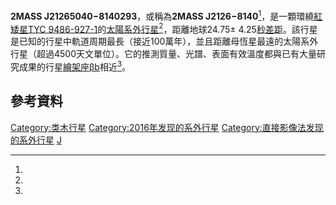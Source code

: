 {{Planetbox begin
| name= 2MASS J21265040−8140293
}}
{{Planetbox star
| star = [[TYC_9486-927-1|TYC 9486-927-1]]
| constell= <!---please check this--->
| RA = 	21:25:28.0<ref name=Exoplanet.eu>{{cite web
 |url        = http://exoplanet.eu/catalog/2mass_j2126-8140/#12904
 |title        = Planet 2MASS J2126-8140
 |work        = exoplanet.eu
 |accessdate        = 2016-01-27
 |archive-date        = 2020-04-28
 |archive-url        = https://web.archive.org/web/20200428233259/http://exoplanet.eu/catalog/2mass_j2126-8140/#12904
 |dead-url        = yes
 }}</ref>
| DEC= 	-81:38:28<ref name=Exoplanet.eu/>
| dist_ly = 
| dist_pc = 	24.75 (± 4.25)<ref name=Exoplanet.eu/>
| app_mag = 
| mass = 0.4<ref name=Exoplanet.eu/>
| age = 0.027 (± 0.017)<ref name=Exoplanet.eu/>
}}
{{Planetbox character
| mass = 13.3 (± 1.7) <ref name=Exoplanet.eu/>
| temperature = ~{{convert|1800|K|C F}}<ref name=Exoplanet.eu/>
}}
{{Planetbox orbit
| semimajor =	6900.0<ref name=Exoplanet.eu/>
}}
{{Planetbox discovery
| discovery_date = 2009年發現時認定為[[棕矮星|棕矮星]]，<br>2016年判定為太陽系外行星<ref name=Exoplanet.eu/>
| discoverers = K. L. Cruz, J. D. Kirkpatrick, <br>A. J. Burgasser <ref name=Exoplanet.eu/><ref name=cruz>{{cite journal |last=Cruz |first=K.L. |last2=Kirkpatrick |first2=J.D. |last3=Murphy |first3=S. |date=2009 |title=Young L Dwarfs Identified in the Field: A Preliminary Low-Gravity, Optical Spectral Sequence from L0 to L5 |url=https://archive.org/details/sim_astronomical-journal_2009-02_137_1838/page/3445|journal=Astron. J. |publisher= |volume=137 |issue= |pages=3445 |doi= |access-date=}}</ref><ref name=arXiv>{{cite web
 | url=http://arxiv.org/abs/1601.06162
 | title=A nearby young M dwarf with a wide, possibly planetary-mass companion
 | authors=N. Deacon, J. Schleider, S. Murphy
 | accessdate=2016-01-27
 | archive-date=2020-12-14
 | archive-url=https://web.archive.org/web/20201214010404/https://arxiv.org/abs/1601.06162
 | dead-url=no
 }}</ref>
| discovery_site = 
| discovery_method = 直接攝影
| detection_methods = 
| discovery_status = 確認
}}
{{Planetbox end}}
'''2MASS J21265040−8140293'''，或稱為'''2MASS J2126−8140'''<ref name=arXiv/>，是一顆環繞[[紅矮星|紅矮星]][[TYC_9486-927-1|TYC 9486-927-1]]的[[太陽系外行星|太陽系外行星]]<ref name=arXiv/>，距離地球24.75± 4.25[[秒差距|秒差距]]。該行星是已知的行星中軌道周期最長（接近100萬年），並且距離母恆星最遠的太陽系外行星（超過4500天文單位）。它的推測質量、光譜、表面有效溫度都與已有大量研究成果的行星[[繪架座βb|繪架座βb]]相近<ref name=arXiv/>。

==參考資料==
{{Reflist}}

{{2016 in space}}
{{astronomy-stub}}
{{extrasolar-planet-stub}}

[[Category:类木行星|Category:类木行星]]
[[Category:2016年发现的系外行星|Category:2016年发现的系外行星]]
[[Category:直接影像法发现的系外行星|Category:直接影像法发现的系外行星]]
[[Category:2MASS天體|J]]